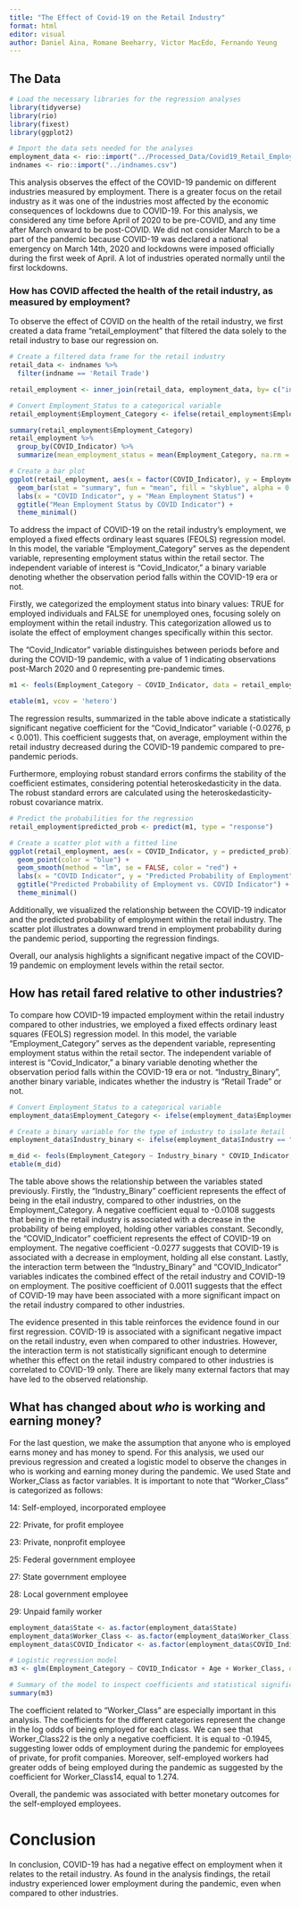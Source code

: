 ```yaml
---
title: "The Effect of Covid-19 on the Retail Industry"
format: html
editor: visual
author: Daniel Aina, Romane Beeharry, Victor MacEdo, Fernando Yeung
---
```


## The Data

```r
# Load the necessary libraries for the regression analyses
library(tidyverse)
library(rio)
library(fixest)
library(ggplot2)

# Import the data sets needed for the analyses
employment_data <- rio::import("../Processed_Data/Covid19_Retail_Employment.csv")
indnames <- rio::import("../indnames.csv")
```

This analysis observes the effect of the COVID-19 pandemic on different industries measured by employment. There is a greater focus on the retail industry as it was one of the industries most affected by the economic consequences of lockdowns due to COVID-19. For this analysis, we considered any time before April of 2020 to be pre-COVID, and any time after March onward to be post-COVID. We did not consider March to be a part of the pandemic because COVID-19 was declared a national emergency on March 14th, 2020 and lockdowns were imposed officially during the first week of April. A lot of industries operated normally until the first lockdowns.

### How has COVID affected the health of the retail industry, as measured by employment?

To observe the effect of COVID on the health of the retail industry, we first created a data frame "retail_employment" that filtered the data solely to the retail industry to base our regression on.

```r
# Create a filtered data frame for the retail industry
retail_data <- indnames %>%
  filter(indname == 'Retail Trade')

retail_employment <- inner_join(retail_data, employment_data, by= c("ind" = "Industry_code"))

# Convert Employment_Status to a categorical variable
retail_employment$Employment_Category <- ifelse(retail_employment$Employment_Status %in% c(10, 12), TRUE, FALSE)

summary(retail_employment$Employment_Category)
retail_employment %>%
  group_by(COVID_Indicator) %>%
  summarize(mean_employment_status = mean(Employment_Category, na.rm = TRUE),.options = list(tempfile=FALSE))

# Create a bar plot
ggplot(retail_employment, aes(x = factor(COVID_Indicator), y = Employment_Category)) +
  geom_bar(stat = "summary", fun = "mean", fill = "skyblue", alpha = 0.7) +
  labs(x = "COVID Indicator", y = "Mean Employment Status") +
  ggtitle("Mean Employment Status by COVID Indicator") +
  theme_minimal()
```

To address the impact of COVID-19 on the retail industry's employment, we employed a fixed effects ordinary least squares (FEOLS) regression model. In this model, the variable "Employment_Category" serves as the dependent variable, representing employment status within the retail sector. The independent variable of interest is "Covid_Indicator," a binary variable denoting whether the observation period falls within the COVID-19 era or not.

Firstly, we categorized the employment status into binary values: TRUE for employed individuals and FALSE for unemployed ones, focusing solely on employment within the retail industry. This categorization allowed us to isolate the effect of employment changes specifically within this sector.

The "Covid_Indicator" variable distinguishes between periods before and during the COVID-19 pandemic, with a value of 1 indicating observations post-March 2020 and 0 representing pre-pandemic times.

```r
m1 <- feols(Employment_Category ~ COVID_Indicator, data = retail_employment)

etable(m1, vcov = 'hetero')
```

The regression results, summarized in the table above indicate a statistically significant negative coefficient for the "Covid_Indicator" variable (-0.0276, p \< 0.001). This coefficient suggests that, on average, employment within the retail industry decreased during the COVID-19 pandemic compared to pre-pandemic periods.

Furthermore, employing robust standard errors confirms the stability of the coefficient estimates, considering potential heteroskedasticity in the data. The robust standard errors are calculated using the heteroskedasticity-robust covariance matrix.

```r
# Predict the probabilities for the regression
retail_employment$predicted_prob <- predict(m1, type = "response")

# Create a scatter plot with a fitted line
ggplot(retail_employment, aes(x = COVID_Indicator, y = predicted_prob)) +
  geom_point(color = "blue") +
  geom_smooth(method = "lm", se = FALSE, color = "red") +
  labs(x = "COVID Indicator", y = "Predicted Probability of Employment") +
  ggtitle("Predicted Probability of Employment vs. COVID Indicator") +
  theme_minimal()
```

Additionally, we visualized the relationship between the COVID-19 indicator and the predicted probability of employment within the retail industry. The scatter plot illustrates a downward trend in employment probability during the pandemic period, supporting the regression findings.

Overall, our analysis highlights a significant negative impact of the COVID-19 pandemic on employment levels within the retail sector.

## How has retail fared relative to other industries?

To compare how COVID-19 impacted employment within the retail industry compared to other industries, we employed a fixed effects ordinary least squares (FEOLS) regression model. In this model, the variable "Employment_Category" serves as the dependent variable, representing employment status within the retail sector. The independent variable of interest is "Covid_Indicator," a binary variable denoting whether the observation period falls within the COVID-19 era or not. "Industry_Binary", another binary variable, indicates whether the industry is "Retail Trade" or not.

```r
# Convert Employment_Status to a categorical variable
employment_data$Employment_Category <- ifelse(employment_data$Employment_Status %in% c(10, 12), TRUE, FALSE)

# Create a binary variable for the type of industry to isolate Retail
employment_data$Industry_binary <- ifelse(employment_data$Industry == "Retail Trade", 1,0)

m_did <- feols(Employment_Category ~ Industry_binary * COVID_Indicator, data = employment_data)
etable(m_did)
```

The table above shows the relationship between the variables stated previously. Firstly, the "Industry_Binary" coefficient represents the effect of being in the etail industry, compared to other industries, on the Employment_Category. A negative coefficient equal to -0.0108 suggests that being in the retail industry is associated with a decrease in the probability of being employed, holding other variables constant. Secondly, the "COVID_Indicator" coefficient represents the effect of COVID-19 on employment. The negative coefficient -0.0277 suggests that COVID-19 is associated with a decrease in employment, holding all else constant. Lastly, the interaction term between the "Industry_Binary" and "COVID_Indicator" variables indicates the combined effect of the retail industry and COVID-19 on employment. The positive coefficient of 0.0011 suggests that the effect of COVID-19 may have been associated with a more significant impact on the retail industry compared to other industries.

The evidence presented in this table reinforces the evidence found in our first regression. COVID-19 is associated with a significant negative impact on the retail industry, even when compared to other industries. However, the interaction term is not statistically significant enough to determine whether this effect on the retail industry compared to other industries is correlated to COVID-19 only. There are likely many external factors that may have led to the observed relationship.

## What has changed about *who* is working and earning money?

For the last question, we make the assumption that anyone who is employed earns money and has money to spend. For this analysis, we used our previous regression and created a logistic model to observe the changes in who is working and earning money during the pandemic. We used State and Worker_Class as factor variables. It is important to note that "Worker_Class" is categorized as follows:

14: Self-employed, incorporated employee

22: Private, for profit employee

23: Private, nonprofit employee

25: Federal government employee

27: State government employee

28: Local government employee

29: Unpaid family worker

```r
employment_data$State <- as.factor(employment_data$State)
employment_data$Worker_Class <- as.factor(employment_data$Worker_Class)
employment_data$COVID_Indicator <- as.factor(employment_data$COVID_Indicator)

# Logistic regression model
m3 <- glm(Employment_Category ~ COVID_Indicator + Age + Worker_Class, data = employment_data, family = "binomial")

# Summary of the model to inspect coefficients and statistical significance
summary(m3)
```

The coefficient related to "Worker_Class" are especially important in this analysis. The coefficients for the different categories represent the change in the log odds of being employed for each class. We can see that Worker_Class22 is the only a negative coefficient. It is equal to -0.1945, suggesting lower odds of employment during the pandemic for employees of private, for profit companies. Moreover, self-employed workers had greater odds of being employed during the pandemic as suggested by the coefficient for Worker_Class14, equal to 1.274.

Overall, the pandemic was associated with better monetary outcomes for the self-employed employees.

# Conclusion

In conclusion, COVID-19 has had a negative effect on employment when it relates to the retail industry. As found in the analysis findings, the retail industry experienced lower employment during the pandemic, even when compared to other industries.
